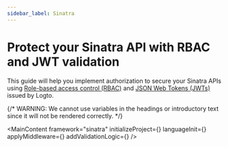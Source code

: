 ```yaml
---
sidebar_label: Sinatra
---
```




# Protect your Sinatra API with RBAC and JWT validation

This guide will help you implement authorization to secure your Sinatra APIs using [Role-based access control (RBAC)](/authorization/role-based-access-control) and [JSON Web Tokens (JWTs)](https://auth.wiki/jwt) issued by Logto.

{/* WARNING: We cannot use variables in the headings or introductory text since it will not be rendered correctly. */}

<MainContent
  framework="sinatra"
  initializeProject={<InitProject />}
  languageInit={<Init />}
  applyMiddleware={<ApplyMiddleware />}
  addValidationLogic={<AddValidationLogic framework="sinatra" />}
/>
